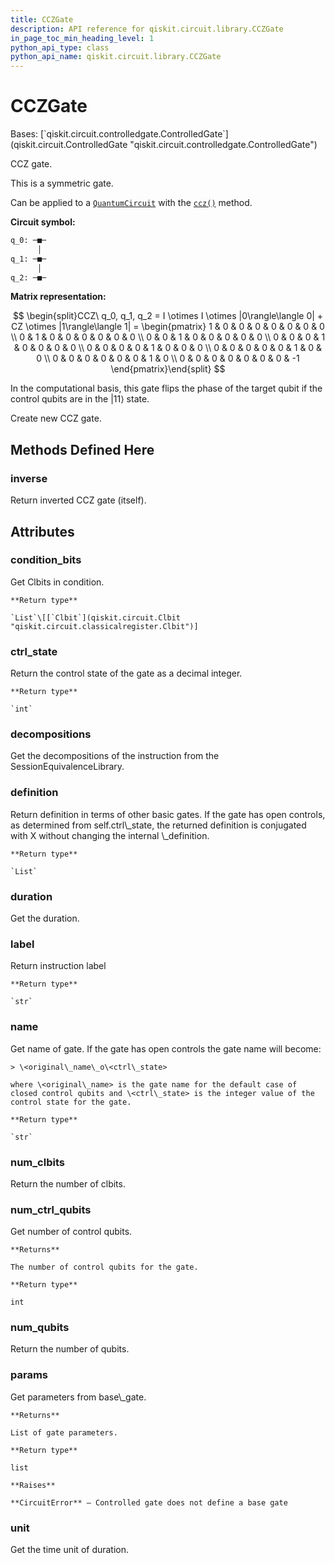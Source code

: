 ```yaml
---
title: CCZGate
description: API reference for qiskit.circuit.library.CCZGate
in_page_toc_min_heading_level: 1
python_api_type: class
python_api_name: qiskit.circuit.library.CCZGate
---
```


# CCZGate

<Class id="qiskit.circuit.library.CCZGate" isDedicatedPage={true} github="https://github.com/qiskit/qiskit/tree/stable/0.22/qiskit/circuit/library/standard_gates/z.py" signature="CCZGate(label=None, ctrl_state=None)">
  Bases: [`qiskit.circuit.controlledgate.ControlledGate`](qiskit.circuit.ControlledGate "qiskit.circuit.controlledgate.ControlledGate")

  CCZ gate.

  This is a symmetric gate.

  Can be applied to a [`QuantumCircuit`](qiskit.circuit.QuantumCircuit "qiskit.circuit.QuantumCircuit") with the [`ccz()`](qiskit.circuit.QuantumCircuit#ccz "qiskit.circuit.QuantumCircuit.ccz") method.

  **Circuit symbol:**

  ```python
  q_0: ─■─
        │
  q_1: ─■─
        │
  q_2: ─■─
  ```

  **Matrix representation:**

$$
\begin{split}CCZ\ q_0, q_1, q_2 =
I \otimes I \otimes |0\rangle\langle 0| + CZ \otimes |1\rangle\langle 1| =
\begin{pmatrix}
1 & 0 & 0 & 0 & 0 & 0 & 0 & 0 \\
0 & 1 & 0 & 0 & 0 & 0 & 0 & 0 \\
0 & 0 & 1 & 0 & 0 & 0 & 0 & 0 \\
0 & 0 & 0 & 1 & 0 & 0 & 0 & 0 \\
0 & 0 & 0 & 0 & 1 & 0 & 0 & 0 \\
0 & 0 & 0 & 0 & 0 & 1 & 0 & 0 \\
0 & 0 & 0 & 0 & 0 & 0 & 1 & 0 \\
0 & 0 & 0 & 0 & 0 & 0 & 0 & -1
\end{pmatrix}\end{split}
$$

  In the computational basis, this gate flips the phase of the target qubit if the control qubits are in the $|11\rangle$ state.

  Create new CCZ gate.

  ## Methods Defined Here

  ### inverse

  <Function id="qiskit.circuit.library.CCZGate.inverse" signature="CCZGate.inverse()">
    Return inverted CCZ gate (itself).
  </Function>

  ## Attributes

  ### condition\_bits

  <Attribute id="qiskit.circuit.library.CCZGate.condition_bits">
    Get Clbits in condition.

    **Return type**

    `List`\[[`Clbit`](qiskit.circuit.Clbit "qiskit.circuit.classicalregister.Clbit")]
  </Attribute>

  ### ctrl\_state

  <Attribute id="qiskit.circuit.library.CCZGate.ctrl_state">
    Return the control state of the gate as a decimal integer.

    **Return type**

    `int`
  </Attribute>

  ### decompositions

  <Attribute id="qiskit.circuit.library.CCZGate.decompositions">
    Get the decompositions of the instruction from the SessionEquivalenceLibrary.
  </Attribute>

  ### definition

  <Attribute id="qiskit.circuit.library.CCZGate.definition">
    Return definition in terms of other basic gates. If the gate has open controls, as determined from self.ctrl\_state, the returned definition is conjugated with X without changing the internal \_definition.

    **Return type**

    `List`
  </Attribute>

  ### duration

  <Attribute id="qiskit.circuit.library.CCZGate.duration">
    Get the duration.
  </Attribute>

  ### label

  <Attribute id="qiskit.circuit.library.CCZGate.label">
    Return instruction label

    **Return type**

    `str`
  </Attribute>

  ### name

  <Attribute id="qiskit.circuit.library.CCZGate.name">
    Get name of gate. If the gate has open controls the gate name will become:

    > \<original\_name\_o\<ctrl\_state>

    where \<original\_name> is the gate name for the default case of closed control qubits and \<ctrl\_state> is the integer value of the control state for the gate.

    **Return type**

    `str`
  </Attribute>

  ### num\_clbits

  <Attribute id="qiskit.circuit.library.CCZGate.num_clbits">
    Return the number of clbits.
  </Attribute>

  ### num\_ctrl\_qubits

  <Attribute id="qiskit.circuit.library.CCZGate.num_ctrl_qubits">
    Get number of control qubits.

    **Returns**

    The number of control qubits for the gate.

    **Return type**

    int
  </Attribute>

  ### num\_qubits

  <Attribute id="qiskit.circuit.library.CCZGate.num_qubits">
    Return the number of qubits.
  </Attribute>

  ### params

  <Attribute id="qiskit.circuit.library.CCZGate.params">
    Get parameters from base\_gate.

    **Returns**

    List of gate parameters.

    **Return type**

    list

    **Raises**

    **CircuitError** – Controlled gate does not define a base gate
  </Attribute>

  ### unit

  <Attribute id="qiskit.circuit.library.CCZGate.unit">
    Get the time unit of duration.
  </Attribute>
</Class>


